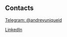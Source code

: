 ## Contacts

[Telegram: @andreyuniqueid](https://t.me/andreyuniqueid)

[LinkedIn](https://www.linkedin.com/in/andrey-petrov-b5199095)